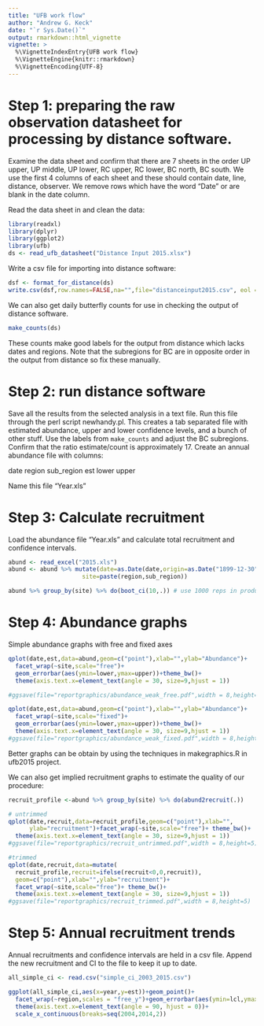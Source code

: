 ```yaml
---
title: "UFB work flow"
author: "Andrew G. Keck"
date: "`r Sys.Date()`"
output: rmarkdown::html_vignette
vignette: >
  %\VignetteIndexEntry{UFB work flow}
  %\VignetteEngine{knitr::rmarkdown}
  %\VignetteEncoding{UTF-8}
---
```



# Step 1: preparing the raw observation datasheet for processing by distance software.  
Examine the data sheet and confirm that there are 7 sheets in the order
UP upper, UP middle, UP lower, RC upper, RC lower, BC north, BC south.  We use the first 4 columns of each sheet and these should contain date, line, distance, observer.  We remove rows which have the word "Date" or are blank in the date column.

Read the data sheet in and clean the data:
```r
library(readxl)
library(dplyr)
library(ggplot2)
library(ufb)
ds <- read_ufb_datasheet("Distance Input 2015.xlsx")
```
Write a csv file for importing into distance software:
```r
dsf <- format_for_distance(ds)
write.csv(dsf,row.names=FALSE,na="",file="distanceinput2015.csv", eol = "\r\n")
```
We can also get daily butterfly counts for use in checking the output of distance software.
```r
make_counts(ds)
```
These counts make good labels for the output from distance which lacks dates and regions.  Note that the subregions for BC are in opposite order in the output from distance so fix these manually.

# Step 2: run distance software
Save all the results from the selected analysis in a text file.  Run this file through the perl script newhandy.pl.  This creates a tab separated file with estimated abundance, upper and lower confidence levels, and a bunch of other stuff.  Use the labels from `make_counts` and adjust the BC subregions.  Confirm that the ratio estimate/count is approximately 17.  Create an annual abundance file with columns:

date	region	sub_region	est	lower	upper

Name this file "Year.xls"

# Step 3: Calculate recruitment
Load the abundance file "Year.xls" and calculate total recruitment and confidence intervals.

```r
abund <- read_excel("2015.xls")
abund <- abund %>% mutate(date=as.Date(date,origin=as.Date("1899-12-30")),
                     site=paste(region,sub_region))

abund %>% group_by(site) %>% do(boot_ci(10,.)) # use 1000 reps in production
```

# Step 4: Abundance graphs

Simple abundance graphs with free and fixed axes
```r
qplot(date,est,data=abund,geom=c("point"),xlab="",ylab="Abundance")+
  facet_wrap(~site,scale="free")+
  geom_errorbar(aes(ymin=lower,ymax=upper))+theme_bw()+
  theme(axis.text.x=element_text(angle = 30, size=9,hjust = 1))

#ggsave(file="reportgraphics/abundance_weak_free.pdf",width = 8,height=5)

qplot(date,est,data=abund,geom=c("point"),xlab="",ylab="Abundance")+
  facet_wrap(~site,scale="fixed")+
  geom_errorbar(aes(ymin=lower,ymax=upper))+theme_bw()+
  theme(axis.text.x=element_text(angle = 30, size=9,hjust = 1))
#ggsave(file="reportgraphics/abundance_weak_fixed.pdf",width = 8,height=5)

```

Better graphs can be obtain by using the techniques in makegraphics.R in ufb2015 project.

We can also get implied recruitment graphs to estimate the quality of our procedure:
```r
recruit_profile <-abund %>% group_by(site) %>% do(abund2recruit(.))

# untrimmed
qplot(date,recruit,data=recruit_profile,geom=c("point"),xlab="",
      ylab="recruitment")+facet_wrap(~site,scale="free")+ theme_bw()+
  theme(axis.text.x=element_text(angle = 30, size=9,hjust = 1))
#ggsave(file="reportgraphics/recruit_untrimmed.pdf",width = 8,height=5)

#trimmed
qplot(date,recruit,data=mutate(
  recruit_profile,recruit=ifelse(recruit<0,0,recruit)),
  geom=c("point"),xlab="",ylab="recruitment")+
  facet_wrap(~site,scale="free")+ theme_bw()+
  theme(axis.text.x=element_text(angle = 30, size=9,hjust = 1))
#ggsave(file="reportgraphics/recruit_trimmed.pdf",width = 8,height=5)
```

# Step 5: Annual recruitment trends
Annual recruitments and confidence intervals are held in a csv file.  Append the new recruitment and CI to the file to keep it up to date.

```r
all_simple_ci <- read.csv("simple_ci_2003_2015.csv")

ggplot(all_simple_ci,aes(x=year,y=est))+geom_point()+
  facet_wrap(~region,scales = "free_y")+geom_errorbar(aes(ymin=lcl,ymax=ucl))+
  theme(axis.text.x=element_text(angle = 90, hjust = 0))+
  scale_x_continuous(breaks=seq(2004,2014,2))
```

